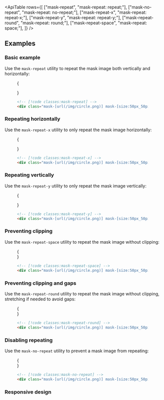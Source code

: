 

<ApiTable
  rows={[
    ["mask-repeat", "mask-repeat: repeat;"],
    ["mask-no-repeat", "mask-repeat: no-repeat;"],
    ["mask-repeat-x", "mask-repeat: repeat-x;"],
    ["mask-repeat-y", "mask-repeat: repeat-y;"],
    ["mask-repeat-round", "mask-repeat: round;"],
    ["mask-repeat-space", "mask-repeat: space;"],
  ]}
/>

## Examples

### Basic example

Use the `mask-repeat` utility to repeat the mask image both vertically and horizontally:

<Figure>

<Example >

{

<div className="flex flex-col py-8">
  <Stripes className="h-40 w-full rounded-lg" border>
    <div className="h-full rounded-lg bg-[url(https://images.unsplash.com/photo-1554629947-334ff61d85dc?ixid=MnwxMjA3fDB8MHxwaG90by1wYWdlfHx8fGVufDB8fHx8&ixlib=rb-1.2.1&auto=format&fit=crop&w=1000&h=1000&q=80)] mask-radial-[50%_50%] mask-radial-from-100% bg-cover bg-center mask-[size:50px_50px] mask-center mask-repeat"></div>
  </Stripes>
</div>

}

</Example>

```html
<!-- [!code classes:mask-repeat] -->
<div class="mask-[url(/img/circle.png)] mask-[size:50px_50px] mask-repeat ..."></div>
```

</Figure>

### Repeating horizontally

Use the `mask-repeat-x` utility to only repeat the mask image horizontally:

<Figure>

<Example>

{

<div className="flex flex-col py-8">
  <Stripes className="h-40 w-full rounded-lg" border>
    <div className="h-full rounded-lg bg-[url(https://images.unsplash.com/photo-1554629947-334ff61d85dc?ixid=MnwxMjA3fDB8MHxwaG90by1wYWdlfHx8fGVufDB8fHx8&ixlib=rb-1.2.1&auto=format&fit=crop&w=1000&h=1000&q=80)] mask-radial-[50%_50%] mask-radial-from-100% bg-cover bg-center mask-[size:50px_50px] mask-center mask-repeat-x"></div>
  </Stripes>
</div>

}

</Example>

```html
<!-- [!code classes:mask-repeat-x] -->
<div class="mask-[url(/img/circle.png)] mask-[size:50px_50px] mask-repeat-x ..."></div>
```

</Figure>

### Repeating vertically

Use the `mask-repeat-y` utility to only repeat the mask image vertically:

<Figure>

<Example>

{

<div className="flex flex-col py-8">
  <Stripes className="h-40 w-full rounded-lg" border>
    <div className="h-full rounded-lg bg-[url(https://images.unsplash.com/photo-1554629947-334ff61d85dc?ixid=MnwxMjA3fDB8MHxwaG90by1wYWdlfHx8fGVufDB8fHx8&ixlib=rb-1.2.1&auto=format&fit=crop&w=1000&h=1000&q=80)] mask-radial-[50%_50%] mask-radial-from-100% bg-cover bg-center mask-[size:50px_50px] mask-center mask-repeat-y"></div>
  </Stripes>
</div>
}

</Example>

```html
<!-- [!code classes:mask-repeat-y] -->
<div class="mask-[url(/img/circle.png)] mask-[size:50px_50px] mask-repeat-y ..."></div>
```

</Figure>

### Preventing clipping

Use the `mask-repeat-space` utility to repeat the mask image without clipping:

<Figure>

<Example>
  {
    <div className="flex flex-col py-8">
      <Stripes className="h-40 w-full rounded-lg" border>
        <div className="h-full rounded-lg bg-[url(https://images.unsplash.com/photo-1554629947-334ff61d85dc?ixid=MnwxMjA3fDB8MHxwaG90by1wYWdlfHx8fGVufDB8fHx8&ixlib=rb-1.2.1&auto=format&fit=crop&w=1000&h=1000&q=80)] mask-radial-[50%_50%] mask-radial-from-100% bg-cover bg-center mask-[size:50px_50px] mask-center mask-repeat-space"></div>
      </Stripes>
    </div>
  }
</Example>

```html
<!-- [!code classes:mask-repeat-space] -->
<div class="mask-[url(/img/circle.png)] mask-[size:50px_50px] mask-repeat-space ..."></div>
```

</Figure>

### Preventing clipping and gaps

Use the `mask-repeat-round` utility to repeat the mask image without clipping, stretching if needed to avoid gaps:

<Figure>

<Example>
  {
    <div className="flex flex-col  py-8">
      <Stripes className=" h-40 w-full rounded-lg" border>
        <div className="h-full rounded-lg bg-[url(https://images.unsplash.com/photo-1554629947-334ff61d85dc?ixid=MnwxMjA3fDB8MHxwaG90by1wYWdlfHx8fGVufDB8fHx8&ixlib=rb-1.2.1&auto=format&fit=crop&w=1000&h=1000&q=80)] mask-radial-from-100% mask-radial-[50%_50%] bg-cover bg-center mask-[size:50px_50px] mask-center mask-repeat-round"></div>
      </Stripes>
    </div>
  }

</Example>

```html
<!-- [!code classes:mask-repeat-round] -->
<div class="mask-[url(/img/circle.png)] mask-[size:50px_50px] mask-repeat-round ..."></div>
```

</Figure>

### Disabling repeating

Use the `mask-no-repeat` utility to prevent a mask image from repeating:

<Figure>

<Example >
{

<div className="flex flex-col  py-8">
  <Stripes className=" h-40 w-full rounded-lg" border>
    <div className="h-full rounded-lg bg-[url(https://images.unsplash.com/photo-1554629947-334ff61d85dc?ixid=MnwxMjA3fDB8MHxwaG90by1wYWdlfHx8fGVufDB8fHx8&ixlib=rb-1.2.1&auto=format&fit=crop&w=1000&h=1000&q=80)] mask-radial-from-100% mask-radial-[50%_50%] bg-cover bg-center mask-[size:50px_50px] mask-center mask-no-repeat"></div>
  </Stripes>
</div>
}
</Example>

```html
<!-- [!code classes:mask-no-repeat] -->
<div class="mask-[url(/img/circle.png)] mask-[size:50px_50px] mask-no-repeat ..."></div>
```

</Figure>

### Responsive design

<ResponsiveDesign property="mask-repeat" defaultClass="mask-repeat" featuredClass="mask-repeat-x" />
